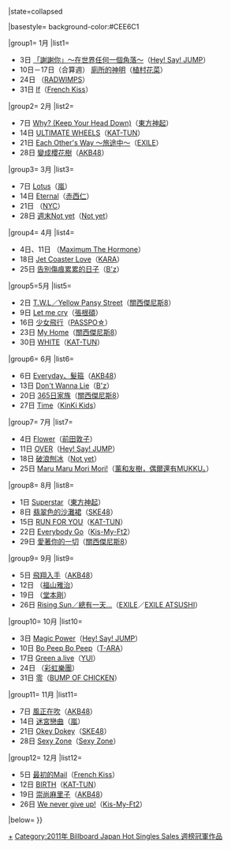 {{Navbox
|bodyclass=hlist
|name= Billboard JAPAN Hot Singles Sales 週榜冠軍 (2011年)
|title= [[Billboard JAPAN]] Hot Singles Sales 週榜冠軍作品及獲得者{{#if:{{{1|}}}|（{{{1|}}}）|}}
|state=<includeonly>collapsed</includeonly>

|basestyle= background-color:#CEE6C1

|group1= 1月
|list1= 
*3日 [[「謝謝你」～在世界任何一個角落～]]（[[Hey! Say! JUMP]]）
*10日－17日（合算週） [[廁所的神明]]（[[植村花菜]]）
*24日 {{link-ja|DADA|DADA}}（[[RADWIMPS]]）
*31日 [[If (French Kiss單曲)|If]]（[[French Kiss (音樂團體)|French Kiss]]）

|group2= 2月
|list2= 
*7日 [[Why? (Keep Your Head Down)]]（[[東方神起]]）
*14日 [[ULTIMATE WHEELS]]（[[KAT-TUN]]）
*21日 [[Each Other's Way ～旅途中～]]（[[EXILE]]）
*28日 [[變成櫻花樹]]（[[AKB48]]）

|group3= 3月
|list3= 
*7日 [[Lotus (嵐)|Lotus]]（[[嵐]]）
*14日 [[Eternal (赤西仁單曲)|Eternal]]（[[赤西仁]]）
*21日 {{link-ja|夢想蛋|ユメタマゴ}}（[[NYC (偶像團體)|NYC]]）
*28日 [[週末Not yet]]（[[Not yet]]）

|group4= 4月
|list4= 
*4日、11日 {{link-ja|GREATEST THE HITS 2011～2011|グレイテスト・ザ・ヒッツ 2011〜2011}}（[[Maximum The Hormone]]）
*18日 [[Jet Coaster Love]]（[[KARA]]）
*25日 [[告別傷痕累累的日子]]（[[B'z]]）

|group5=5月
|list5= 
*2日 [[T.W.L/Yellow Pansy Street|T.W.L／Yellow Pansy Street]]（[[關西傑尼斯8]]）
*9日 [[Let me cry (張根碩單曲)|Let me cry]]（[[張根碩]]）
*16日 [[少女飛行]]（[[PASSPO☆]]）
*23日 [[My Home (關西傑尼斯8單曲)|My Home]]（[[關西傑尼斯8]]）
*30日 [[WHITE (KAT-TUN單曲)|WHITE]]（[[KAT-TUN]]）

|group6= 6月
|list6= 
*6日 [[Everyday、髮箍]]（[[AKB48]]）
*13日 [[Don't Wanna Lie]]（[[B'z]]）
*20日 [[365日家族]]（[[關西傑尼斯8]]）
*27日 [[Time (近畿小子)|Time]]（[[近畿小子|KinKi Kids]]）

|group7= 7月
|list7= 
*4日 [[Flower (前田敦子單曲)|Flower]]（[[前田敦子]]）
*11日 [[OVER (Hey! Say! JUMP單曲)|OVER]]（[[Hey! Say! JUMP]]）
*18日 [[破浪刨冰]]（[[Not yet]]）
*25日 [[Maru Maru Mori Mori!]]（[[薰和友樹，偶爾還有MUKKU。]]）

|group8= 8月
|list8= 
*1日 [[Superstar]]（[[東方神起]]）
*8日 [[翡翠色的沙灘裙]]（[[SKE48]]）
*15日 [[RUN FOR YOU]]（[[KAT-TUN]]）
*22日 [[Everybody Go]]（[[Kis-My-Ft2]]）
*29日 [[愛著你的一切]]（[[關西傑尼斯8]]）

|group9= 9月
|list9= 
*5日 [[飛翔入手]]（[[AKB48]]）
*12日 {{link-ja|成為一家人吧/fighting pose|家族になろうよ/fighting pose|成為一家人吧／fighting pose}}（[[福山雅治]]）
*19日 {{link-ja|Nijiの詩|Niji的詩}}（[[堂本剛]]）
*26日 [[Rising Sun/總有一天…|Rising Sun／總有一天…]]（[[放浪兄弟|EXILE]]／[[佐藤篤志|EXILE ATSUSHI]]）

|group10= 10月
|list10= 
*3日 [[Magic Power (Hey! Say! JUMP單曲)|Magic Power]]（[[Hey! Say! JUMP]]）
*10日 [[Bo Peep Bo Peep]]（[[T-ara|T-ARA]]）
*17日 [[Green a.live]]（[[YUI]]）
*24日 {{link-ja|X X X|X X X}}（[[彩虹樂團]]）
*31日 [[零 (BUMP OF CHICKEN單曲)|零]]（[[BUMP OF CHICKEN]]）

|group11= 11月
|list11= 
*7日 [[風正在吹]]（[[AKB48]]）
*14日 [[迷宮戀曲]]（[[嵐]]）
*21日 [[Okey Dokey]]（[[SKE48]]）
*28日 [[Sexy Zone (單曲)|Sexy Zone]]（[[Sexy Zone]]）

|group12= 12月
|list12= 
*5日 [[最初的Mail]]（[[French_Kiss (音乐团体)|French Kiss]]）
*12日 [[BIRTH]]（[[KAT-TUN]]）
*19日 [[崇尚麻里子]]（[[AKB48]]）
*26日 [[We never give up!]]（[[Kis-My-Ft2]]）

|below={{Billboard JAPAN Hot Singles Sales 週榜冠軍／年份別模板}}
}}<noinclude>[[Category:2011年 Billboard Japan Hot Singles Sales 週榜冠軍作品|+]]</noinclude>
<includeonly>[[Category:2011年 Billboard Japan Hot Singles Sales 週榜冠軍作品]]</includeonly>
